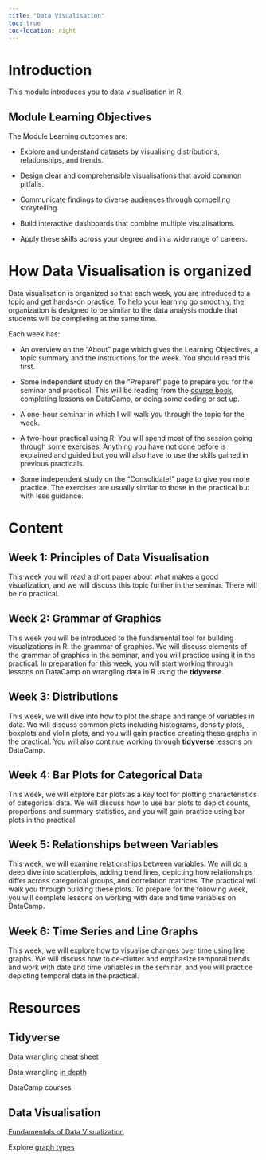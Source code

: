 ```yaml
---
title: "Data Visualisation"
toc: true
toc-location: right
---
```


# Introduction

This module introduces you to data visualisation in R. 

## Module Learning Objectives

The Module Learning outcomes are:

- Explore and understand datasets by visualising distributions, relationships, and trends.

- Design clear and comprehensible visualisations that avoid common pitfalls.

- Communicate findings to diverse audiences through compelling storytelling.

- Build interactive dashboards that combine multiple visualisations.

- Apply these skills across your degree and in a wide range of careers.

# How Data Visualisation is organized

Data visualisation is organized so that each week, you are introduced to a topic and get hands-on practice. To help your learning go smoothly, the organization is designed to be similar to the data analysis module that students will be completing at the same time.

Each week has:

-   An overview on the "About" page which gives the Learning Objectives, a topic summary and the instructions for the week. You should read this first.

-   Some independent study on the "Prepare!" page to prepare you for the seminar and practical. This will be reading from the [course book](https://clauswilke.com/dataviz/), completing lessons on DataCamp, or doing some coding or set up.

- A one-hour seminar in which I will walk you through the topic for the week.

-   A two-hour practical using R. You will spend most of the session going through some exercises. Anything you have not done before is explained and guided but you will also have to use the skills gained in previous practicals.

-   Some independent study on the "Consolidate!" page to give you more practice. The exercises are usually similar to those in the practical but with less guidance.

# Content

## Week 1: Principles of Data Visualisation

This week you will read a short paper about what makes a good visualization, and we will discuss this topic further in the seminar. There will be no practical.

## Week 2: Grammar of Graphics

This week you will be introduced to the fundamental tool for building visualizations in R: the grammar of graphics. We will discuss elements of the grammar of graphics in the seminar, and you will practice using it in the practical. In preparation for this week, you will start working through lessons on DataCamp on wrangling data in R using the **tidyverse**.

## Week 3: Distributions

This week, we will dive into how to plot the shape and range of variables in data. We will discuss common plots including histograms, density plots, boxplots and violin plots, and you will gain practice creating these graphs in the practical. You will also continue working through **tidyverse** lessons on DataCamp.


## Week 4: Bar Plots for Categorical Data

This week, we will explore bar plots as a key tool for plotting characteristics of categorical data. We will discuss how to use bar plots to depict counts, proportions and summary statistics, and you will gain practice using bar plots in the practical.

## Week 5: Relationships between Variables

This week, we will examine relationships between variables. We will do a deep dive into scatterplots, adding trend lines, depicting how relationships differ across categorical groups, and correlation matrices. The practical will walk you through building these plots. To prepare for the following week, you will complete lessons on working with date and time variables on DataCamp.

## Week 6: Time Series and Line Graphs

This week, we will explore how to visualise changes over time using line graphs. We will discuss how to de-clutter and emphasize temporal trends and work with date and time variables in the seminar, and you will practice depicting temporal data in the practical.

# Resources

## Tidyverse 

Data wrangling [cheat sheet](https://stat33b.berkeley.edu/spring-2025/cheatsheets/dplyr-cheatsheet.pdf)

Data wrangling [in depth](https://r4ds.had.co.nz/wrangle-intro.html)

DataCamp courses

## Data Visualisation

[Fundamentals of Data Visualization](https://clauswilke.com/dataviz/index.html)

Explore [graph types](https://www.data-to-viz.com/#explore)





